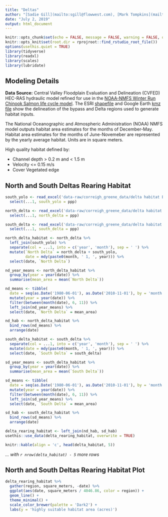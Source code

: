 ```yaml
---
title: "Deltas"
author: "[Sadie Gill](mailto:sgill@flowwest.com), [Mark Tompkins](mailto:mtompkins@flowwest.com)"
date: "July 2, 2019"
output: html_document
---
```


```r
knitr::opts_chunk$set(echo = FALSE, message = FALSE, warning = FALSE, out.width = '100%')
knitr::opts_knit$set(root.dir = rprojroot::find_rstudio_root_file())
options(usethis.quiet = TRUE)
library(tidyverse)
library(readxl)
library(scales)
library(lubridate)
```

## Modeling Details
**Data Source:**
Central Valley Floodplain Evaluation and Delineation (CVFED) HEC-RAS hydraulic model refined for use in the [NOAA-NMFS Winter Run Chinook Salmon life cycle model](https://cvpiahabitat-r-package.s3-us-west-2.amazonaws.com/2017Hendrix.pdf). The ESRI [shapefile](https://cvpiahabitat-r-package.s3-us-west-2.amazonaws.com/delta_bypass_extents.zip) and Google Earth [kmz file](https://cvpiahabitat-r-package.s3-us-west-2.amazonaws.com/Sutter+Yolo+Delta+Habitat+Extents.kmz) show the delineation of the bypass and Delta regions used to generate habitat inputs. 

The National Oceanographic and Atmospheric Administration (NOAA) NMFS model outputs habitat area estimates for the months of December-May. Habitat area estimates for the months of June-Novemeber are represented by the yearly average habitat. Units are in square meters.

High quality habitat defined by:

* Channel depth > 0.2 m and < 1.5 m
* Velocity <= 0.15 m/s
* Cover Vegetated edge

## North and South Deltas Rearing Habitat

```r
south_yolo <- read_excel('data-raw/correigh_greene_data/delta habitat By Region.xlsx', sheet = 3, skip = 1) %>%
  select(...1, south_yolo = ppp)

north_delta <- read_excel('data-raw/correigh_greene_data/delta habitat By Region.xlsx', sheet = 4, skip = 1)  %>%
  select(...1, north_delta = ppp)

south_delta <- read_excel('data-raw/correigh_greene_data/delta habitat By Region.xlsx', sheet = 5, skip = 1) %>%
  select(...1, south_delta = ppp)

north_delta_habitat <- north_delta %>%
  left_join(south_yolo) %>%
  separate(col = ...1, into = c('year', 'month'), sep = ' ') %>%
  mutate(`North Delta` = north_delta + south_yolo,
         date = mdy(paste0(month, ' 1, ', year))) %>%
  select(date, `North Delta`)

nd_year_means <- north_delta_habitat %>%
  group_by(year = year(date)) %>%
  summarise(mean_area = mean(`North Delta`))

nd_means <- tibble(
  date = seq(as.Date('1980-06-01'), as.Date('2010-11-01'), by = 'month')) %>%
  mutate(year = year(date)) %>%
  filter(between(month(date), 6, 11)) %>%
  left_join(nd_year_means) %>%
  select(date, `North Delta` = mean_area)

nd_hab <- north_delta_habitat %>%
  bind_rows(nd_means) %>%
  arrange(date)

south_delta_habitat <- south_delta %>%
  separate(col = ...1, into = c('year', 'month'), sep = ' ') %>%
  mutate(date = mdy(paste0(month, ' 1, ', year))) %>%
  select(date, `South Delta` = south_delta)

sd_year_means <- south_delta_habitat %>%
  group_by(year = year(date)) %>%
  summarise(mean_area = mean(`South Delta`))

sd_means <- tibble(
  date = seq(as.Date('1980-06-01'), as.Date('2010-11-01'), by = 'month')) %>%
  mutate(year = year(date)) %>%
  filter(between(month(date), 6, 11)) %>%
  left_join(sd_year_means) %>%
  select(date, `South Delta` = mean_area)

sd_hab <- south_delta_habitat %>%
  bind_rows(sd_means) %>%
  arrange(date)

delta_rearing_habitat <- left_join(nd_hab, sd_hab)
usethis::use_data(delta_rearing_habitat, overwrite = TRUE)

knitr::kable(align = 'c', head(delta_habitat, 5))
```

*... with `r nrow(delta_habitat) - 5` more rows*

## North and South Deltas Rearing Habitat Plot

```r

delta_rearing_habitat %>% 
  gather(region, square_meters, -date) %>% 
  ggplot(aes(date, square_meters / 4046.86, color = region)) +
  geom_line() +
  theme_minimal() +
  scale_color_brewer(palette = 'Dark2') +
  labs(y = 'highly suitable habitat area (acres)')
```
